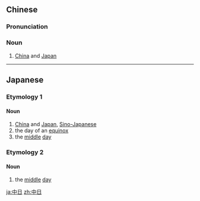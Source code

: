 ==Chinese==
{{zh-forms}}

===Pronunciation===
{{zh-pron
|m=Zhōng-Rì
|c=zung1 jat6
|cat=n
}}

===Noun===
{{zh-noun}}

# [[China]] and [[Japan]]

----

==Japanese==

===Etymology 1===
{{ja-kanjitab|ちゅう|にち|yomi=on}}

====Noun====
{{ja-noun|ちゅうにち}}

# [[China]] and [[Japan]], [[Sino-Japanese]]
# the day of an [[equinox]]
# the [[middle]] [[day]]

===Etymology 2===
{{ja-kanjitab|なか|ひ|k2=び|yomi=kun}}

====Noun====
{{ja-noun|なかび}}

# the [[middle]] [[day]]

[[ja:中日]]
[[zh:中日]]